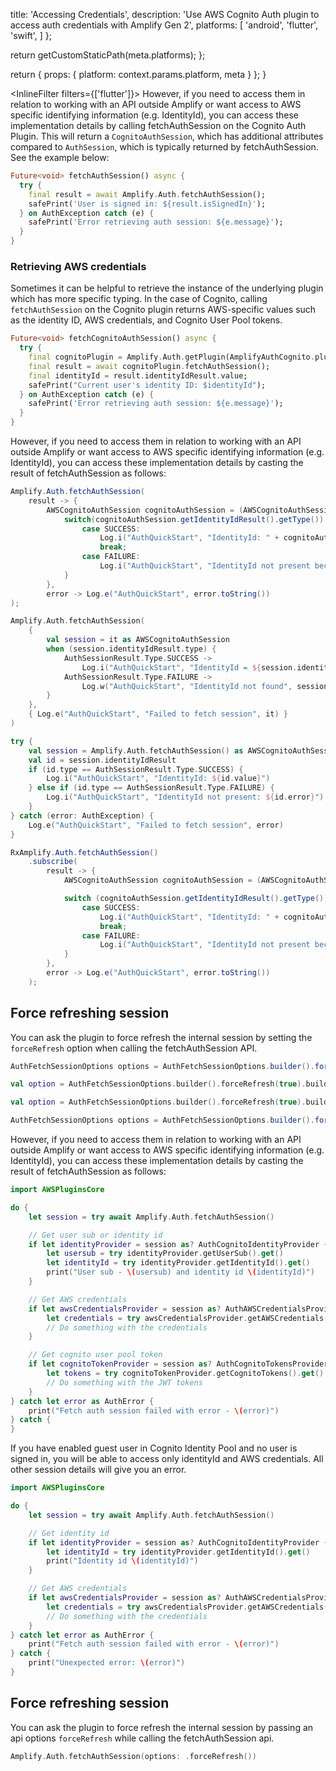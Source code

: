 
  title: 'Accessing Credentials',
  description: 'Use AWS Cognito Auth plugin to access auth credentials with Amplify Gen 2',
  platforms: [
    'android',
    'flutter',
    'swift',
  ]
};

  return getCustomStaticPath(meta.platforms);
};

  return {
    props: {
      platform: context.params.platform,
      meta
    }
  };
}

<InlineFilter filters={['flutter']}>
However, if you need to access them in relation to working with an API outside Amplify or want access to AWS specific identifying information (e.g. IdentityId), you can access these implementation details by calling fetchAuthSession on the Cognito Auth Plugin. This will return a `CognitoAuthSession`, which has additional attributes compared to `AuthSession`, which is typically returned by fetchAuthSession. See the example below:

```dart
Future<void> fetchAuthSession() async {
  try {
    final result = await Amplify.Auth.fetchAuthSession();
    safePrint('User is signed in: ${result.isSignedIn}');
  } on AuthException catch (e) {
    safePrint('Error retrieving auth session: ${e.message}');
  }
}
```

### Retrieving AWS credentials

Sometimes it can be helpful to retrieve the instance of the underlying plugin
which has more specific typing. In the case of Cognito, calling `fetchAuthSession`
on the Cognito plugin returns AWS-specific values such as the identity ID,
AWS credentials, and Cognito User Pool tokens.

```dart
Future<void> fetchCognitoAuthSession() async {
  try {
    final cognitoPlugin = Amplify.Auth.getPlugin(AmplifyAuthCognito.pluginKey);
    final result = await cognitoPlugin.fetchAuthSession();
    final identityId = result.identityIdResult.value;
    safePrint("Current user's identity ID: $identityId");
  } on AuthException catch (e) {
    safePrint('Error retrieving auth session: ${e.message}');
  }
}
```
</InlineFilter>
<InlineFilter filters={['android']}>
However, if you need to access them in relation to working with an API outside Amplify or want access to AWS specific identifying information (e.g. IdentityId), you can access these implementation details by casting the result of fetchAuthSession as follows:

<BlockSwitcher>
<Block name="Java">

```java
Amplify.Auth.fetchAuthSession(
    result -> {
        AWSCognitoAuthSession cognitoAuthSession = (AWSCognitoAuthSession) result;
            switch(cognitoAuthSession.getIdentityIdResult().getType()) {
                case SUCCESS:
                    Log.i("AuthQuickStart", "IdentityId: " + cognitoAuthSession.getIdentityIdResult().getValue());
                    break;
                case FAILURE:
                    Log.i("AuthQuickStart", "IdentityId not present because: " + cognitoAuthSession.getIdentityIdResult().getError().toString());
            }
        },
        error -> Log.e("AuthQuickStart", error.toString())
);
```

</Block>
<Block name="Kotlin - Callbacks">

```kotlin
Amplify.Auth.fetchAuthSession(
    {
        val session = it as AWSCognitoAuthSession
        when (session.identityIdResult.type) {
            AuthSessionResult.Type.SUCCESS ->
                Log.i("AuthQuickStart", "IdentityId = ${session.identityIdResult.value}")
            AuthSessionResult.Type.FAILURE ->
                Log.w("AuthQuickStart", "IdentityId not found", session.identityIdResult.error)
        }
    },
    { Log.e("AuthQuickStart", "Failed to fetch session", it) }
)
```

</Block>
<Block name="Kotlin - Coroutines">

```kotlin
try {
    val session = Amplify.Auth.fetchAuthSession() as AWSCognitoAuthSession
    val id = session.identityIdResult
    if (id.type == AuthSessionResult.Type.SUCCESS) {
        Log.i("AuthQuickStart", "IdentityId: ${id.value}")
    } else if (id.type == AuthSessionResult.Type.FAILURE) {
        Log.i("AuthQuickStart", "IdentityId not present: ${id.error}")
    }
} catch (error: AuthException) {
    Log.e("AuthQuickStart", "Failed to fetch session", error)
}
```

</Block>
<Block name="RxJava">

```java
RxAmplify.Auth.fetchAuthSession()
    .subscribe(
        result -> {
            AWSCognitoAuthSession cognitoAuthSession = (AWSCognitoAuthSession) result;

            switch (cognitoAuthSession.getIdentityIdResult().getType()) {
                case SUCCESS:
                    Log.i("AuthQuickStart", "IdentityId: " + cognitoAuthSession.getIdentityIdResult().getValue());
                    break;
                case FAILURE:
                    Log.i("AuthQuickStart", "IdentityId not present because: " + cognitoAuthSession.getIdentityIdResult().getError().toString());
            }
        },
        error -> Log.e("AuthQuickStart", error.toString())
    );
```

</Block>
</BlockSwitcher>

## Force refreshing session

You can ask the plugin to force refresh the internal session by setting the `forceRefresh` option when calling the fetchAuthSession API.

<BlockSwitcher>
<Block name="Java">

```java
AuthFetchSessionOptions options = AuthFetchSessionOptions.builder().forceRefresh(true).build();
```

</Block>
<Block name="Kotlin - Callbacks">

```kotlin
val option = AuthFetchSessionOptions.builder().forceRefresh(true).build()
```

</Block>
<Block name="Kotlin - Coroutines">

```kotlin
val option = AuthFetchSessionOptions.builder().forceRefresh(true).build()
```

</Block>
<Block name="RxJava">

```java
AuthFetchSessionOptions options = AuthFetchSessionOptions.builder().forceRefresh(true).build();
```

</Block>
</BlockSwitcher>
</InlineFilter>
<InlineFilter filters={['swift']}>
However, if you need to access them in relation to working with an API outside Amplify or want access to AWS specific identifying information (e.g. IdentityId), you can access these implementation details by casting the result of fetchAuthSession as follows:

```swift
import AWSPluginsCore

do {
    let session = try await Amplify.Auth.fetchAuthSession()

    // Get user sub or identity id
    if let identityProvider = session as? AuthCognitoIdentityProvider {
        let usersub = try identityProvider.getUserSub().get()
        let identityId = try identityProvider.getIdentityId().get()
        print("User sub - \(usersub) and identity id \(identityId)")
    }

    // Get AWS credentials
    if let awsCredentialsProvider = session as? AuthAWSCredentialsProvider {
        let credentials = try awsCredentialsProvider.getAWSCredentials().get()
        // Do something with the credentials
    }

    // Get cognito user pool token
    if let cognitoTokenProvider = session as? AuthCognitoTokensProvider {
        let tokens = try cognitoTokenProvider.getCognitoTokens().get()
        // Do something with the JWT tokens
    }
} catch let error as AuthError {
    print("Fetch auth session failed with error - \(error)")
} catch {
}
```
If you have enabled guest user in Cognito Identity Pool and no user is signed in, you will be able to access only identityId and AWS credentials. All other session details will give you an error.

```swift
import AWSPluginsCore

do {
    let session = try await Amplify.Auth.fetchAuthSession()

    // Get identity id
    if let identityProvider = session as? AuthCognitoIdentityProvider {
        let identityId = try identityProvider.getIdentityId().get()
        print("Identity id \(identityId)")
    }

    // Get AWS credentials
    if let awsCredentialsProvider = session as? AuthAWSCredentialsProvider {
        let credentials = try awsCredentialsProvider.getAWSCredentials().get()
        // Do something with the credentials
    }
} catch let error as AuthError {
    print("Fetch auth session failed with error - \(error)")
} catch {
    print("Unexpected error: \(error)")
}
```

## Force refreshing session

You can ask the plugin to force refresh the internal session by passing an api options `forceRefresh` while calling the fetchAuthSession api.

```swift
Amplify.Auth.fetchAuthSession(options: .forceRefresh())

```
</InlineFilter>
